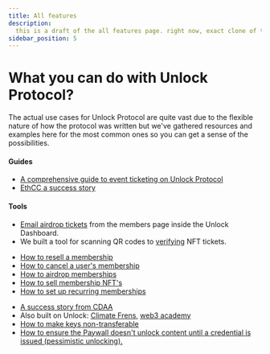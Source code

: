 ```yaml
---
title: All features
description:
  this is a draft of the all features page. right now, exact clone of the use cases doc page, with lines 2-5 changed and no other edits
sidebar_position: 5
---
```


# What you can do with Unlock Protocol?
The actual use cases for Unlock Protocol are quite vast due to the flexible
nature of how the protocol was written but we've gathered resources and examples
here for the most common ones so you can get a sense of the possibilities.

<Tabs>
  <TabItem value="ticketing" label="Ticketing" default>
    <h4>Guides</h4>
    <ul>
      <li>
        <a href="https://unlock-protocol.com/guides/how-to-sell-nft-tickets-for-an-event/">
        A comprehensive guide to event ticketing on Unlock Protocol</a>
      </li>
      <li>
        <a href="https://unlock-protocol.com/blog/ethcc5-2022-ticketing">EthCC a success story</a>
      </li>
    </ul>
    <h4>Tools</h4>
    <ul>
      <li><a href="https://unlock-protocol.com/blog/email-airdrop-nft">
      Email airdrop tickets</a> from the members page inside the Unlock Dashboard.</li>
      <li>We built a tool for scanning QR codes to <a href="https://app.unlock-protocol.com/verification">
      verifying</a> NFT tickets.</li>
    </ul>
  </TabItem>
  <TabItem value="memberships" label="Memberships & Subscriptions">
    <ul>
      <li>
        <a href="https://unlock-protocol.com/guides/how-to-resell-a-membership/">
        How to resell a membership</a>
      </li>
      <li>
        <a href="https://unlock-protocol.com/guides/how-to-cancel-a-users-membership/">
        How to cancel a user's membership</a>
      </li>
      <li>
        <a href="https://unlock-protocol.com/guides/how-to-airdrop-memberships/">
        How to airdrop memberships</a>
      </li>
      <li>
        <a href="https://unlock-protocol.com/guides/how-to-sell-membership-nfts/">
        How to sell membership NFT's
        </a>
      </li>
      <li>
        <a href="https://unlock-protocol.com/guides/recurring-memberships/">
        How to set up recurring memberships</a>
      </li>
    </ul>
  </TabItem>
  <TabItem value="credentials" label="Credentials">
    <ul>
      <li><a href="https://unlock-protocol.com/blog/cdaa-unlock-case-study">
      A success story from CDAA</a></li>
      <li>Also built on Unlock: <a href="https://www.joinclimatefriends.com/">Climate Frens</a>,
      <a href="https://w3academy.io/courses/rabbit-hole/"> web3 academy</a></li>
      <li><a href="https://unlock-protocol.com/guides/how-to-make-keys-non-transferrable">
      How to make keys non-transferable</a></li>
      <li><a href="../../tools/paywall#pessimistic-unlocking">
      How to ensure the Paywall doesn't unlock content until a credential is issued (pessimistic unlocking).</a>
      </li>
    </ul>
  </TabItem>
</Tabs>
